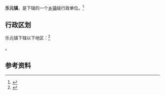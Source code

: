 {{中国乡级行政区|52/23/26/101/000}}

'''乐元镇'''，是{{PRC admin/fullname|52/23/26/101/000|3}}下辖的一个[[乡镇|乡镇]]级行政单位。<ref>{{PRC admin/ref sgc|{{PRC admin/parent|52/23/26/101/000}}}}</ref>

== 行政区划 ==

乐元镇下辖以下地区：<ref>{{PRC admin/ref sgc|52/23/26/101/000}}</ref>

{{PRC admin/children|52/23/26/101/000}}。

== 参考资料 ==

{{reflist}}

{{行政区划小作品}}
{{PRC admin/navcat|52/23/26/101/000}}